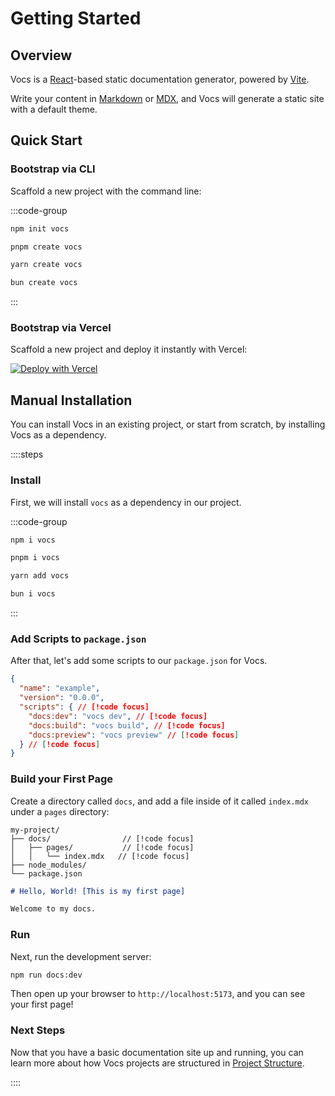 # Getting Started

## Overview

Vocs is a [React](https://react.dev)-based static documentation generator, powered by [Vite](https://vitejs.dev).

Write your content in [Markdown](https://en.wikipedia.org/wiki/Markdown) or [MDX](https://mdxjs.com/), and Vocs will generate a static site with a default theme.

## Quick Start

### Bootstrap via CLI

Scaffold a new project with the command line:

:::code-group

```bash [npm]
npm init vocs
```

```bash [pnpm]
pnpm create vocs
```

```bash [yarn]
yarn create vocs
```

```bash [bun]
bun create vocs
```

:::

### Bootstrap via Vercel

Scaffold a new project and deploy it instantly with Vercel:

[![Deploy with Vercel](https://vercel.com/button)](https://vercel.com/new/clone?repository-url=https%3A%2F%2Fgithub.com%2Fwevm%2Fvocs%2Ftree%2Fmain%2Fcreate-vocs%2Ftemplates%2Fdefault)

## Manual Installation

You can install Vocs in an existing project, or start from scratch, by installing Vocs as a dependency.

::::steps

### Install

First, we will install `vocs` as a dependency in our project.

:::code-group

```bash [npm]
npm i vocs
```

```bash [pnpm]
pnpm i vocs
```

```bash [yarn]
yarn add vocs
```

```bash [bun]
bun i vocs
```

:::

### Add Scripts to `package.json`

After that, let's add some scripts to our `package.json` for Vocs.

```json [package.json]
{
  "name": "example",
  "version": "0.0.0",
  "scripts": { // [!code focus]
    "docs:dev": "vocs dev", // [!code focus] 
    "docs:build": "vocs build", // [!code focus]
    "docs:preview": "vocs preview" // [!code focus]
  } // [!code focus]
}
```

### Build your First Page

Create a directory called `docs`, and add a file inside of it called `index.mdx` under a `pages` directory:

```
my-project/      
├── docs/                // [!code focus]
│   ├── pages/           // [!code focus]
│   │   └── index.mdx   // [!code focus]
├── node_modules/
└── package.json  
```

```markdown [docs/pages/index.mdx]
# Hello, World! [This is my first page]

Welcome to my docs. 
```

### Run

Next, run the development server:

```bash [Terminal]
npm run docs:dev
```

Then open up your browser to `http://localhost:5173`, and you can see your first page!

### Next Steps

Now that you have a basic documentation site up and running, you can learn more about how Vocs projects are structured in [Project Structure](/docs/structure).

::::
